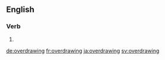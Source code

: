 ==English==

===Verb===
{{head|en|present participle}}

# {{present participle of|overdraw|lang=en|nocat=1}}

[[de:overdrawing]]
[[fr:overdrawing]]
[[ja:overdrawing]]
[[sv:overdrawing]]